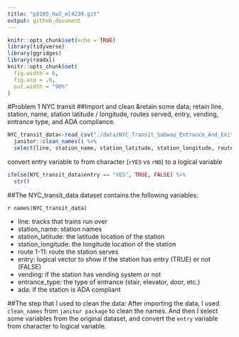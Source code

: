 ```yaml
---
title: "p8105_hw2_ml4239.git"
output: github_document
---
```


```r
knitr::opts_chunk$set(echo = TRUE)
library(tidyverse)
library(ggridges)
library(readxl)
knitr::opts_chunk$set(
  fig.width = 6,
  fig.asp = .6,
  out.width = "90%"
)
```

#Problem 1 NYC transit
##Import and clean &retain some data; 
retain line, station, name, station latitude / longitude, routes served, entry, vending, entrance type, and ADA compliance. 

```r

NYC_transit_data<-read_csv("./data/NYC_Transit_Subway_Entrance_And_Exit_Data.csv") %>% 
  janitor::clean_names() %>% 
  select(line, station_name, station_latitude, station_longitude, route1:route11, entry, vending, entrance_type, ada) 
```
convert entry variable to from character (`rYES` vs `rNO`) to a logical variable

```r
ifelse(NYC_transit_data$entry == "YES", TRUE, FALSE) %>% 
  str()
```

##The NYC_transit_data dataset contains the following variables:

`r names(NYC_transit_data)`

* line: tracks that trains run over
* station_name: station names
* station_latitude: the latitude location of the station
* station_longitude: the longitude location of the station
* route 1-11: route the station serves
* entry: logical vector to show if the station has entry (TRUE) or not (FALSE)
* vending: if the station has vending system or not
* entrance_type: the type of entrance (stair, elevator, door, etc.)
* ada: if the station is ADA compliant

##The step that I used to clean the data:
After importing the data, I used  `clean_names` from `janitor package` to clean the names. And then I select some variables from the original dataset, and convert the ` entry` variable from character to logical variable.